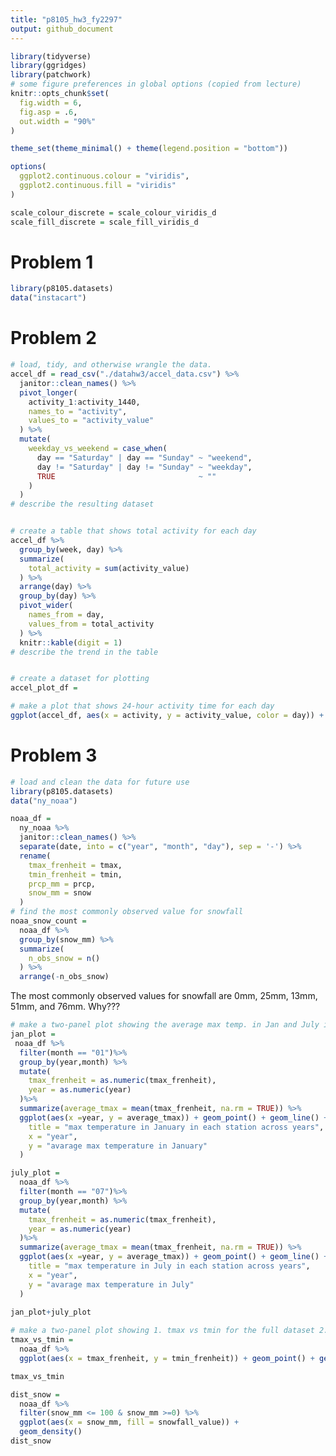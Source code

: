 ```yaml
---
title: "p8105_hw3_fy2297"
output: github_document
---
```


```r
library(tidyverse)
library(ggridges)
library(patchwork)
# some figure preferences in global options (copied from lecture)
knitr::opts_chunk$set(
  fig.width = 6,
  fig.asp = .6,
  out.width = "90%"
)

theme_set(theme_minimal() + theme(legend.position = "bottom"))

options(
  ggplot2.continuous.colour = "viridis",
  ggplot2.continuous.fill = "viridis"
)

scale_colour_discrete = scale_colour_viridis_d
scale_fill_discrete = scale_fill_viridis_d
```
# Problem 1

```r
library(p8105.datasets)
data("instacart")
```


# Problem 2
```r
# load, tidy, and otherwise wrangle the data.
accel_df = read_csv("./datahw3/accel_data.csv") %>% 
  janitor::clean_names() %>% 
  pivot_longer(
    activity_1:activity_1440,
    names_to = "activity",
    values_to = "activity_value"
  ) %>% 
  mutate(
    weekday_vs_weekend = case_when(
      day == "Saturday" | day == "Sunday" ~ "weekend",
      day != "Saturday" | day != "Sunday" ~ "weekday",
      TRUE                                ~ ""
    )
  )
# describe the resulting dataset


# create a table that shows total activity for each day
accel_df %>% 
  group_by(week, day) %>% 
  summarize(
    total_activity = sum(activity_value)
  ) %>%
  arrange(day) %>% 
  group_by(day) %>% 
  pivot_wider(
    names_from = day,
    values_from = total_activity
  ) %>% 
  knitr::kable(digit = 1)
# describe the trend in the table


# create a dataset for plotting
accel_plot_df = 

# make a plot that shows 24-hour activity time for each day
ggplot(accel_df, aes(x = activity, y = activity_value, color = day)) + geom_point() + geom_line()

```

# Problem 3
```r
# load and clean the data for future use
library(p8105.datasets)
data("ny_noaa")

noaa_df = 
  ny_noaa %>% 
  janitor::clean_names() %>% 
  separate(date, into = c("year", "month", "day"), sep = '-') %>% 
  rename(
    tmax_frenheit = tmax,
    tmin_frenheit = tmin,
    prcp_mm = prcp,
    snow_mm = snow
  ) 
# find the most commonly observed value for snowfall
noaa_snow_count = 
  noaa_df %>% 
  group_by(snow_mm) %>% 
  summarize(
    n_obs_snow = n()
  ) %>% 
  arrange(-n_obs_snow)
```
The most commonly observed values for snowfall are 0mm, 25mm, 13mm, 51mm, and 76mm. Why???

```r
# make a two-panel plot showing the average max temp. in Jan and July in each station across years
jan_plot = 
 noaa_df %>% 
  filter(month == "01")%>% 
  group_by(year,month) %>% 
  mutate(
    tmax_frenheit = as.numeric(tmax_frenheit),
    year = as.numeric(year)
  )%>% 
  summarize(average_tmax = mean(tmax_frenheit, na.rm = TRUE)) %>% 
  ggplot(aes(x =year, y = average_tmax)) + geom_point() + geom_line() + labs(
    title = "max temperature in January in each station across years",
    x = "year",
    y = "avarage max temperature in January"
  )

july_plot = 
  noaa_df %>% 
  filter(month == "07")%>% 
  group_by(year,month) %>% 
  mutate(
    tmax_frenheit = as.numeric(tmax_frenheit),
    year = as.numeric(year)
  )%>% 
  summarize(average_tmax = mean(tmax_frenheit, na.rm = TRUE)) %>% 
  ggplot(aes(x =year, y = average_tmax)) + geom_point() + geom_line() + labs(
    title = "max temperature in July in each station across years",
    x = "year",
    y = "avarage max temperature in July"
  )
  
jan_plot+july_plot
```

```r
# make a two-panel plot showing 1. tmax vs tmin for the full dataset 2. distribution of snowfall values greater than 0 and less than 100 separately by year.
tmax_vs_tmin = 
  noaa_df %>% 
  ggplot(aes(x = tmax_frenheit, y = tmin_frenheit)) + geom_point() + geom_line()

tmax_vs_tmin

dist_snow = 
  noaa_df %>% 
  filter(snow_mm <= 100 & snow_mm >=0) %>% 
  ggplot(aes(x = snow_mm, fill = snowfall_value)) +
  geom_density()
dist_snow

```







